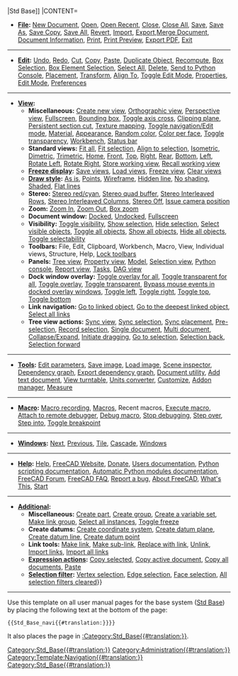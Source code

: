 {{navigation menu 2
|TITLE=[[File:Freecad.svg|24px]] [[Std_Base{{#translation:}}|Std Base]]
|CONTENT=

* '''[[Std_File_Menu{{#translation:}}|File]]:''' [[Std_New{{#translation:}}|New Document]], [[Std_Open{{#translation:}}|Open]], [[Std_RecentFiles{{#translation:}}|Open Recent]], [[Std_CloseActiveWindow{{#translation:}}|Close]], [[Std_CloseAllWindows{{#translation:}}|Close All]], [[Std_Save{{#translation:}}|Save]], [[Std_SaveAs{{#translation:}}|Save As]], [[Std_SaveCopy{{#translation:}}|Save Copy]], [[Std_SaveAll{{#translation:}}|Save All]], [[Std_Revert{{#translation:}}|Revert]], [[Std_Import{{#translation:}}|Import]], [[Std_Export{{#translation:}}|Export]],[[Std_MergeProjects{{#translation:}}|Merge Document]], [[Std_ProjectInfo{{#translation:}}|Document Information]], [[Std_Print{{#translation:}}|Print]], [[Std_PrintPreview{{#translation:}}|Print Preview]], [[Std_PrintPdf{{#translation:}}|Export PDF]], [[Std_Quit{{#translation:}}|Exit]]

----

* '''[[Std_Edit_Menu{{#translation:}}|Edit]]:''' [[Std_Undo{{#translation:}}|Undo]], [[Std_Redo{{#translation:}}|Redo]], [[Std_Cut{{#translation:}}|Cut]], [[Std_Copy{{#translation:}}|Copy]], [[Std_Paste{{#translation:}}|Paste]], [[Std_DuplicateSelection{{#translation:}}|Duplicate Object]], [[Std_Refresh{{#translation:}}|Recompute]], [[Std_BoxSelection{{#translation:}}|Box Selection]], [[Std_BoxElementSelection{{#translation:}}|Box Element Selection]], [[Std_SelectAll{{#translation:}}|Select All]], [[Std_Delete{{#translation:}}|Delete]], [[Std_SendToPythonConsole{{#translation:}}|Send to Python Console]], [[Std_Placement{{#translation:}}|Placement]], [[Std_TransformManip{{#translation:}}|Transform]], [[Std_Alignment{{#translation:}}|Align To]], [[Std_Edit{{#translation:}}|Toggle Edit Mode]], [[Std_Propertiest{{#translation:}}|Properties]], [[Std_UserEditMode{{#translation:}}|Edit Mode]], [[Std_DlgPreferences{{#translation:}}|Preferences]]

----

* '''[[Std_View_Menu{{#translation:}}|View]]:'''
** '''Miscellaneous:''' [[Std_ViewCreate{{#translation:}}|Create new view]], [[Std_OrthographicCamera{{#translation:}}|Orthographic view]], [[Std_PerspectiveCamera{{#translation:}}|Perspective view]], [[Std_MainFullscreen{{#translation:}}|Fullscreen]], [[Std_SelBoundingBox{{#translation:}}|Bounding box]], [[Std_AxisCross{{#translation:}}|Toggle axis cross]], [[Std_ToggleClipPlane{{#translation:}}|Clipping plane]], [[Part_SectionCut{{#translation:}}|Persistent section cut]], [[Std_TextureMapping{{#translation:}}|Texture mapping]], [[Std_ToggleNavigation{{#translation:}}|Toggle navigation/Edit mode]], [[Std_SetMaterial{{#translation:}}|Material]], [[Std_SetAppearance{{#translation:}}|Appearance]], [[Std_RandomColor{{#translation:}}|Random color]], [[Part_ColorPerFace{{#translation:}}|Color per face]], [[Std_ToggleTransparency{{#translation:}}|Toggle transparency]], [[Std_Workbench{{#translation:}}|Workbench]], [[Std_ViewStatusBar{{#translation:}}|Status bar]]
** '''Standard views:''' [[Std_ViewFitAll{{#translation:}}|Fit all]], [[Std_ViewFitSelection{{#translation:}}|Fit selection]], [[Std_AlignToSelection{{#translation:}}|Align to selection]], [[Std_ViewIsometric{{#translation:}}|Isometric]], [[Std_ViewDimetric{{#translation:}}|Dimetric]], [[Std_ViewTrimetric{{#translation:}}|Trimetric]], [[Std_ViewHome{{#translation:}}|Home]], [[Std_ViewFront{{#translation:}}|Front]], [[Std_ViewTop{{#translation:}}|Top]], [[Std_ViewRight{{#translation:}}|Right]], [[Std_ViewRear{{#translation:}}|Rear]], [[Std_ViewBottom{{#translation:}}|Bottom]], [[Std_ViewLeft{{#translation:}}|Left]], [[Std_ViewRotateLeft{{#translation:}}|Rotate Left]], [[Std_ViewRotateRight{{#translation:}}|Rotate Right]], [[Std_StoreWorkingView{{#translation:}}|Store working view]], [[Std_RecallWorkingView{{#translation:}}|Recall working view]]
** '''[[Std_FreezeViews{{#translation:}}|Freeze display]]:''' [[Std_FreezeViews{{#translation:}}#Save_views|Save views]], [[Std_FreezeViews{{#translation:}}#Load_views|Load views]], [[Std_FreezeViews{{#translation:}}#Freeze_view|Freeze view]], [[Std_FreezeViews{{#translation:}}#Clear_views|Clear views]]
** '''[[Std_DrawStyle{{#translation:}}|Draw style]]:''' [[Std_DrawStyle{{#translation:}}#As_is|As is]], [[Std_DrawStyle{{#translation:}}#Points|Points]], [[Std_DrawStyle{{#translation:}}#Wireframe|Wireframe]], [[Std_DrawStyle{{#translation:}}#Hidden_line|Hidden line]], [[Std_DrawStyle{{#translation:}}#No_shading|No shading]], [[Std_DrawStyle{{#translation:}}#Shaded|Shaded]], [[Std_DrawStyle{{#translation:}}#Flat_lines|Flat lines]]
** '''Stereo:''' [[Std_ViewIvStereoRedGreen{{#translation:}}|Stereo red/cyan]], [[Std_ViewIvStereoQuadBuff{{#translation:}}|Stereo quad buffer]], [[Std_ViewIvStereoInterleavedRows{{#translation:}}|Stereo Interleaved Rows]], [[Std_ViewIvStereoInterleavedColumns{{#translation:}}|Stereo Interleaved Columns]], [[Std_ViewIvStereoOff{{#translation:}}|Stereo Off]], [[Std_ViewIvIssueCamPos{{#translation:}}|Issue camera position]]
** '''Zoom:''' [[Std_ViewZoomIn{{#translation:}}|Zoom In]], [[Std_ViewZoomOut{{#translation:}}|Zoom Out]], [[Std_ViewBoxZoom{{#translation:}}|Box zoom]]
** '''Document window:''' [[Std_ViewDockUndockFullscreen{{#translation:}}#Docked|Docked]], [[Std_ViewDockUndockFullscreen{{#translation:}}#Undocked|Undocked]], [[Std_ViewFullscreen{{#translation:}}|Fullscreen]]
** '''Visibility:''' [[Std_ToggleVisibility{{#translation:}}|Toggle visibility]], [[Std_ShowSelection{{#translation:}}|Show selection]], [[Std_HideSelection{{#translation:}}|Hide selection]], [[Std_SelectVisibleObjects{{#translation:}}|Select visible objects]], [[Std_ToggleObjects{{#translation:}}|Toggle all objects]], [[Std_ShowObjects{{#translation:}}|Show all objects]], [[Std_HideObjects{{#translation:}}|Hide all objects]], [[Std_ToggleSelectability{{#translation:}}|Toggle selectability]]
** '''Toolbars:''' File, Edit, Clipboard, Workbench, Macro, View, Individual views, Structure, Help, [[Std_ToggleToolBarLock{{#translation:}}|Lock toolbars]]
** '''Panels:''' [[Tree_view{{#translation:}}|Tree view]], [[Property_editor{{#translation:}}|Property view]], [[Combo_view{{#translation:}}|Model]], [[Selection_view{{#translation:}}|Selection view]], [[Python_console{{#translation:}}|Python console]], [[Report_view{{#translation:}}|Report view]], [[Task_panel{{#translation:}}|Tasks]], [[DAG_view{{#translation:}}|DAG view]]
** '''Dock window overlay:''' [[Std_DockOverlayAll{{#translation:}}|Toggle overlay for all]],  [[Std_DockOverlayTransparentAll{{#translation:}}|Toggle transparent for all]], [[Std_DockOverlayToggle{{#translation:}}|Toggle overlay]], [[Std_DockOverlayToggleTransparent{{#translation:}}|Toggle transparent]], [[Std_DockOverlayMouseTransparent{{#translation:}}|Bypass mouse events in docked overlay windows]], [[Std_DockOverlayToggleLeft{{#translation:}}|Toggle left]], [[Std_DockOverlayToggleRight{{#translation:}}|Toggle right]], [[Std_DockOverlayToggleTop{{#translation:}}|Toggle top]], [[Std_DockOverlayToggleBottom{{#translation:}}|Toggle bottom]]
** '''Link navigation:''' [[Std_LinkSelectLinked{{#translation:}}|Go to linked object]], [[Std_LinkSelectLinkedFinal{{#translation:}}|Go to the deepest linked object]], [[Std_LinkSelectAllLinks{{#translation:}}|Select all links]]
** '''Tree view actions:''' [[Std_TreeSyncView{{#translation:}}|Sync view]], [[Std_TreeSyncSelection{{#translation:}}|Sync selection]], [[Std_TreeSyncPlacement{{#translation:}}|Sync placement]], [[Std_TreePreSelection{{#translation:}}|Pre-selection]], [[Std_TreeRecordSelection{{#translation:}}|Record selection]], [[Std_TreeSingleDocument{{#translation:}}|Single document]], [[Std_TreeMultiDocument{{#translation:}}|Multi document]], [[Std_TreeCollapseDocument{{#translation:}}|Collapse/Expand]], [[Std_TreeDrag{{#translation:}}|Initiate dragging]], [[Std_TreeSelection{{#translation:}}|Go to selection]], [[Std_SelBack{{#translation:}}|Selection back]], [[Std_SelForward{{#translation:}}|Selection forward]]

----

* '''[[Std_Tools_Menu{{#translation:}}|Tools]]:''' [[Std_DlgParameter{{#translation:}}|Edit parameters]], [[Std_ViewScreenShot{{#translation:}}|Save image]], [[Std_ViewLoadImage{{#translation:}}|Load image]], [[Std_SceneInspector{{#translation:}}|Scene inspector]], [[Std_DependencyGraph{{#translation:}}|Dependency graph]], [[Std_ExportDependencyGraph{{#translation:}}|Export dependency graph]], [[Std_ProjectUtil{{#translation:}}|Document utility]], [[Std_TextDocument{{#translation:}}|Add text document]], [[Std_DemoMode{{#translation:}}|View turntable]], [[Std_UnitsCalculator{{#translation:}}|Units converter]], [[Std_DlgCustomize{{#translation:}}|Customize]], [[Std_AddonMgr{{#translation:}}|Addon manager]], [[Std_Measure{{#translation:}}|Measure]]

----

* '''[[Std_Macro_Menu{{#translation:}}|Macro]]:''' [[Std_DlgMacroRecord{{#translation:}}|Macro recording]], [[Std_DlgMacroExecute{{#translation:}}|Macros]], Recent macros, [[Std_DlgMacroExecuteDirect{{#translation:}}|Execute macro]], [[Std_MacroAttachDebugger{{#translation:}}|Attach to remote debugger]], [[Std_MacroStartDebug{{#translation:}}|Debug macro]], [[Std_MacroStopDebug{{#translation:}}|Stop debugging]], [[Std_MacroStepOver{{#translation:}}|Step over]], [[Std_MacroStepInto{{#translation:}}|Step into]], [[Std_ToggleBreakpoint{{#translation:}}|Toggle breakpoint]]

----

* '''[[Std_Windows_Menu{{#translation:}}|Windows]]:''' [[Std_ActivateNextWindow{{#translation:}}|Next]], [[Std_ActivatePrevWindow{{#translation:}}|Previous]], [[Std_TileWindows{{#translation:}}|Tile]], [[Std_CascadeWindows{{#translation:}}|Cascade]], [[Std_Windows{{#translation:}}|Windows]]

----

* '''[[Std_Help_Menu{{#translation:}}|Help]]:''' [[Std_OnlineHelp{{#translation:}}|Help]], [[Std_FreeCADWebsite{{#translation:}}|FreeCAD Website]], [[Std_FreeCADDonation{{#translation:}}|Donate]], [[Std_FreeCADUserHub{{#translation:}}|Users documentation]], [[Std_FreeCADPowerUserHub{{#translation:}}|Python scripting documentation]], [[Std_PythonHelp{{#translation:}}|Automatic Python modules documentation]], [[Std_FreeCADForum{{#translation:}}|FreeCAD Forum]], [[Std_FreeCADFAQ{{#translation:}}|FreeCAD FAQ]], [[Std_ReportBug{{#translation:}}|Report a bug]], [[Std_About{{#translation:}}|About FreeCAD]], [[Std_WhatsThis{{#translation:}}|What's This]], [[Start_Start{{#translation:}}|Start]]

----

* '''[[Std_Base{{#translation:}}|Additional]]:'''
** '''Miscellaneous:''' [[Std_Part{{#translation:}}|Create part]], [[Std_Group{{#translation:}}|Create group]], [[Std_VarSet{{#translation:}}|Create a variable set]], [[Std_LinkMakeGroup{{#translation:}}|Make link group]], [[Std_TreeSelectAllInstances{{#translation:}}|Select all instances]], [[Std_ToggleFreeze{{#translation:}}|Toggle freeze]]
** '''Create datums:''' [[Part_CoordinateSystem{{#translation:}}|Create coordinate system]], [[Part_DatumPlane{{#translation:}}|Create datum plane]], [[Part_DatumLine{{#translation:}}|Create datum line]], [[Part_DatumPoint{{#translation:}}|Create datum point]]
** '''Link tools:''' [[Std_LinkMake{{#translation:}}|Make link]], [[Std_LinkMakeRelative{{#translation:}}|Make sub-link]], [[Std_LinkReplace{{#translation:}}|Replace with link]], [[Std_LinkUnlink{{#translation:}}|Unlink]], [[Std_LinkImport{{#translation:}}|Import links]], [[Std_LinkImportAll{{#translation:}}|Import all links]]
** '''[[Std_Expressions{{#translation:}}|Expression actions]]:''' [[Std_Expressions{{#translation:}}#Copy_selected|Copy selected]], [[Std_Expressions{{#translation:}}#Copy_active_document|Copy active document]], [[Std_Expressions{{#translation:}}#Copy_all_documents|Copy all documents]], [[Std_Expressions{{#translation:}}#Paste|Paste]]
** '''[[Part_SelectFilter{{#translation:}}|Selection filter]]:''' [[Part_SelectFilter{{#translation:}}#Vertex_selection|Vertex selection]], [[Part_SelectFilter{{#translation:}}#Edge_selection|Edge selection]], [[Part_SelectFilter{{#translation:}}#Face_selection|Face selection]], [[Part_SelectFilter{{#translation:}}#All_selection_filters_cleared|All selection filters cleared]]}}<includeonly>[[Category:Std_Base{{#translation:}}]]</includeonly><noinclude>

----

Use this template on all user manual pages for the base system ([[Std_Base|Std Base]]) by placing the following text at the bottom of the page:
 <nowiki>{{Std_Base_navi{{#translation:}}}}</nowiki>

It also places the page in [[:Category:Std_Base{{#translation:}}]].
[[Category:Administration{{#translation:}}]]
[[Category:Template:Navigation{{#translation:}}]]
[[Category:Std_Base{{#translation:}}]]
</noinclude>